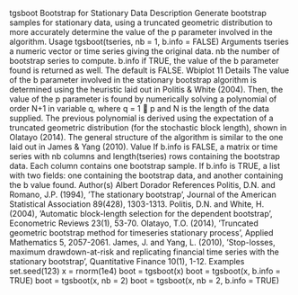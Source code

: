 
tgsboot Bootstrap for Stationary Data
Description
Generate bootstrap samples for stationary data, using a truncated geometric distribution to more
accurately determine the value of the p parameter involved in the algorithm.
Usage
tgsboot(tseries, nb = 1, b.info = FALSE)
Arguments
tseries a numeric vector or time series giving the original data.
nb the number of bootstrap series to compute.
b.info if TRUE, the value of the b parameter found is returned as well. The default is
FALSE.
Wbiplot 11
Details
The value of the b parameter involved in the stationary bootstrap algorithm is determined using
the heuristic laid out in Politis & White (2004). Then, the value of the p parameter is found by
numerically solving a polynomial of order N+1 in variable q, where q = 1 􀀀 p and N is the
length of the data supplied. The previous polynomial is derived using the expectation of a truncated
geometric distribution (for the stochastic block length), shown in Olatayo (2014).
The general structure of the algorithm is similar to the one laid out in James & Yang (2010).
Value
If b.info is FALSE, a matrix or time series with nb columns and length(tseries) rows containing
the bootstrap data. Each column contains one bootstrap sample. If b.info is TRUE, a list with two
fields: one containing the bootstrap data, and another containing the b value found.
Author(s)
Albert Dorador
References
Politis, D.N. and Romano, J.P. (1994), ’The stationary bootstrap’, Journal of the American Statistical
Association 89(428), 1303-1313.
Politis, D.N. and White, H. (2004), ’Automatic block-length selection for the dependent bootstrap’,
Econometric Reviews 23(1), 53-70.
Olatayo, T.O. (2014), ’Truncated geometric bootstrap method for timeseries stationary process’,
Applied Mathematics 5, 2057-2061.
James, J. and Yang, L. (2010), ’Stop-losses, maximum drawdown-at-risk and replicating financial
time series with the stationary bootstrap’, Quantitative Finance 10(1), 1-12.
Examples
set.seed(123)
x = rnorm(1e4)
boot = tgsboot(x)
boot = tgsboot(x, b.info = TRUE)
boot = tgsboot(x, nb = 2)
boot = tgsboot(x, nb = 2, b.info = TRUE)
